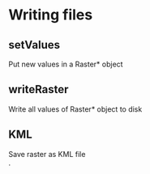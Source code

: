 
# Writing files


## setValues
 Put new values in a Raster* object

## writeRaster
 Write all values of Raster* object to disk

## KML
 Save raster as KML file	
   .

